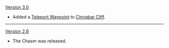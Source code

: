 {{Change History/Header}}
[[Version 3.0]]
* Added a [[Teleport Waypoint]] to [[Cinnabar Cliff]].
----
[[Version 2.6]]
* The Chasm was released.